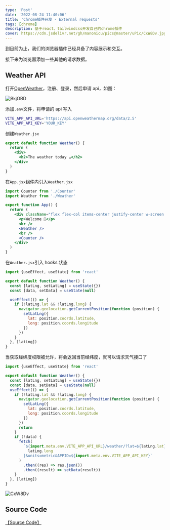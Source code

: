 ```yaml
---
type: 'Post'
date: '2022-08-24 11:40:06'
title: 'Chrome插件开发 - External requests'
tags: [chrome]
description: 基于react、tailwindcss开发自己的chrome插件
cover: https://cdn.jsdelivr.net/gh/manonicu/pics@master/uPic/CxW8Dv.jpg
---
```


到目前为止，我们的浏览器插件已经具备了内容展示和交互。

接下来为浏览器添加一些其他的请求数据。

## Weather API

打开[OpenWeather](https://openweathermap.org/)，注册、登录，然后申请 api，如图：

![BkjOBD](https://cdn.jsdelivr.net/gh/manonicu/pics@master/uPic/BkjOBD.jpg)

添加`.env`文件，将申请的 api 写入

```bash
VITE_APP_API_URL='https://api.openweathermap.org/data/2.5'
VITE_APP_API_KEY='YOUR_KEY'
```

创建`Weather.jsx`

```jsx
export default function Weather() {
  return (
    <div>
      <h2>The weather today ☁️</h2>
    </div>
  )
}
```

在`App.jsx`组件内引入`Weather.jsx`

```jsx
import Counter from './Counter'
import Weather from './Weather'

export function App() {
  return (
    <div className="flex flex-col items-center justify-center w-screen h-screen bg-indigo-400 text-6xl font-bold text-white">
      <p>Welcome 👋</p>
      <br />
      <Weather />
      <br />
      <Counter />
    </div>
  )
}
```

在`Weather.jsx`引入 hooks 状态

```jsx
import {useEffect, useState} from 'react'

export default function Weather() {
  const [latLng, setLatLng] = useState({})
  const [data, setData] = useState(null)

  useEffect(() => {
    if (!latLng.lat && !latLng.long) {
      navigator.geolocation.getCurrentPosition(function (position) {
        setLatLng({
          lat: position.coords.latitude,
          long: position.coords.longitude
        })
      })
    }
  }, [latLng])
}
```

当获取经纬度权限被允许，将会返回当前经纬度，就可以请求天气接口了

```jsx
import {useEffect, useState} from 'react'

export default function Weather() {
  const [latLng, setLatLng] = useState({})
  const [data, setData] = useState(null)
  useEffect(() => {
    if (!latLng.lat && !latLng.long) {
      navigator.geolocation.getCurrentPosition(function (position) {
        setLatLng({
          lat: position.coords.latitude,
          long: position.coords.longitude
        })
      })
      return
    }
    if (!data) {
      fetch(
        `${import.meta.env.VITE_APP_API_URL}/weather/?lat=${latLng.lat}&lon=${
          latLng.long
        }&units=metric&APPID=${import.meta.env.VITE_APP_API_KEY}`
      )
        .then((res) => res.json())
        .then((result) => setData(result))
    }
  }, [latLng])
}
```

![CxW8Dv](https://cdn.jsdelivr.net/gh/manonicu/pics@master/uPic/CxW8Dv.jpg)

## Source Code

[【Source Code】](https://github.com/rebelchris/popup-extension)
